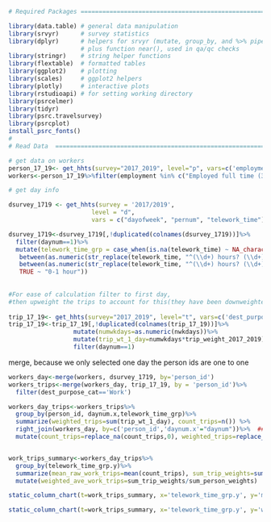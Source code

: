 

```r
# Required Packages ============================================================

library(data.table) # general data manipulation
library(srvyr)      # survey statistics
library(dplyr)      # helpers for srvyr (mutate, group_by, and %>% pipe), 
                    # plus function near(), used in qa/qc checks 
library(stringr)    # string helper functions
library(flextable)  # formatted tables
library(ggplot2)    # plotting
library(scales)     # ggplot2 helpers
library(plotly)     # interactive plots
library(rstudioapi) # for setting working directory
library(psrcelmer)
library(tidyr)
library(psrc.travelsurvey)
library(psrcplot)
install_psrc_fonts()
#
# Read Data  ===================================================================

# get data on workers
person_17_19<- get_hhts(survey="2017_2019", level="p", vars=c('employment'))
workers<-person_17_19%>%filter(employment %in% c("Employed full time (35+ hours/week, paid)", "Self-employed"))

# get day info

dsurvey_1719 <- get_hhts(survey = '2017/2019', 
                       level = "d", 
                       vars = c("dayofweek", "pernum", "telework_time"))

dsurvey_1719<-dsurvey_1719[,!duplicated(colnames(dsurvey_1719))]%>%
  filter(daynum==1)%>%
  mutate(telework_time_grp = case_when(is.na(telework_time) ~ NA_character_,
   between(as.numeric(str_replace(telework_time, "^(\\d+) hours? (\\d+).*", "\\1.\\2")), 3.1, 24) ~ "More than 3 hours",
   between(as.numeric(str_replace(telework_time, "^(\\d+) hours? (\\d+).*", "\\1.\\2")), 1, 3) ~ "1-3 hours",
   TRUE ~ "0-1 hour"))
 
   
#For ease of calculation filter to first day, 
#then upweight the trips to account for this(they have been downweighted to not over represent R Move hhs)                             
                                                           
trip_17_19<- get_hhts(survey="2017_2019", level="t", vars=c('dest_purpose_cat', 'daynum', 'nwkdays'))
trip_17_19<-trip_17_19[,!duplicated(colnames(trip_17_19))]%>%
                  mutate(numwkdays=as.numeric(nwkdays))%>%
                  mutate(trip_wt_1_day=numwkdays*trip_weight_2017_2019)%>%
                  filter(daynum==1)

```


merge, because we only selected one day the person ids are one to one
```r
workers_day<-merge(workers, dsurvey_1719, by='person_id')
workers_trips<-merge(workers_day, trip_17_19, by = 'person_id')%>%
  filter(dest_purpose_cat=='Work')

```

```r

workers_day_trips<-workers_trips%>%
  group_by(person_id, daynum.x,telework_time_grp)%>%
  summarize(weighted_trips=sum(trip_wt_1_day), count_trips=n()) %>%
  right_join(workers_day, by=c('person_id','daynum.x'="daynum"))%>%  ## get all days whether or not they have work trips
  mutate(count_trips=replace_na(count_trips,0), weighted_trips=replace_na(weighted_trips, 0))  ## fill in the days for people that have no work 



```
```r
work_trips_summary<-workers_day_trips%>%
  group_by(telework_time_grp.y)%>%
  summarize(mean_raw_work_trips=mean(count_trips), sum_trip_weights=sum(weighted_trips), sum_person_weights=sum(hh_weight_2017_2019))%>%drop_na()%>%
  mutate(weighted_ave_work_trips=sum_trip_weights/sum_person_weights)

```

```r
static_column_chart(t=work_trips_summary, x='telework_time_grp.y', y='mean_raw_work_trips', fill='telework_time_grp.y', est='num', dec=2)

```

```r
static_column_chart(t=work_trips_summary, x='telework_time_grp.y', y='weighted_ave_work_trips', fill='telework_time_grp.y', est='num', dec=2)

```
